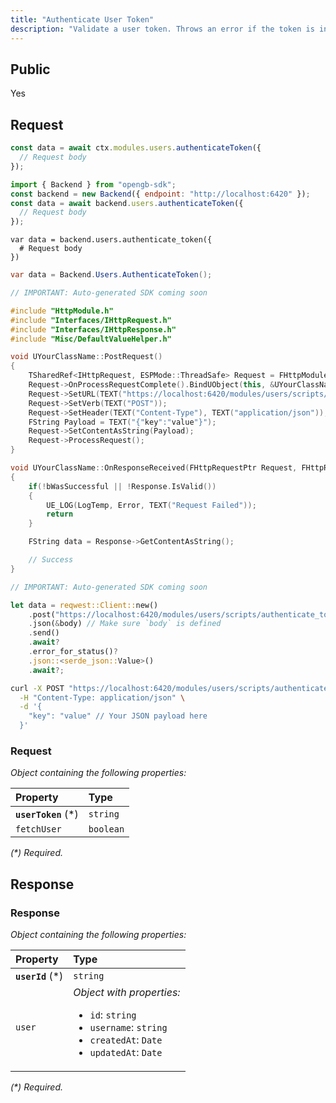 ```yaml
---
title: "Authenticate User Token"
description: "Validate a user token. Throws an error if the token is invalid."
---
```


## Public

Yes

## Request


<RequestExample>

```typescript OpenGB Script
const data = await ctx.modules.users.authenticateToken({
  // Request body
});
```


```javascript JavaScript
import { Backend } from "opengb-sdk";
const backend = new Backend({ endpoint: "http://localhost:6420" });
const data = await backend.users.authenticateToken({
  // Request body
});
```

```gdscript Godot
var data = backend.users.authenticate_token({
  # Request body
})
```

```csharp Unity
var data = Backend.Users.AuthenticateToken();
```

```cpp Unreal Engine
// IMPORTANT: Auto-generated SDK coming soon

#include "HttpModule.h"
#include "Interfaces/IHttpRequest.h"
#include "Interfaces/IHttpResponse.h"
#include "Misc/DefaultValueHelper.h"

void UYourClassName::PostRequest()
{
    TSharedRef<IHttpRequest, ESPMode::ThreadSafe> Request = FHttpModule::Get().CreateRequest();
    Request->OnProcessRequestComplete().BindUObject(this, &UYourClassName::OnResponseReceived);
    Request->SetURL(TEXT("https://localhost:6420/modules/users/scripts/authenticate_token/call"));
    Request->SetVerb(TEXT("POST"));
    Request->SetHeader(TEXT("Content-Type"), TEXT("application/json"));
    FString Payload = TEXT("{"key":"value"}");
    Request->SetContentAsString(Payload);
    Request->ProcessRequest();
}

void UYourClassName::OnResponseReceived(FHttpRequestPtr Request, FHttpResponsePtr Response, bool bWasSuccessful)
{
    if(!bWasSuccessful || !Response.IsValid())
    {
        UE_LOG(LogTemp, Error, TEXT("Request Failed"));
        return
    }

    FString data = Response->GetContentAsString();

    // Success
}
```

```rust Rust
// IMPORTANT: Auto-generated SDK coming soon

let data = reqwest::Client::new()
    .post("https://localhost:6420/modules/users/scripts/authenticate_token/call")
    .json(&body) // Make sure `body` is defined
    .send()
    .await?
    .error_for_status()?
    .json::<serde_json::Value>()
    .await?;
```

```bash curl
curl -X POST "https://localhost:6420/modules/users/scripts/authenticate_token/call" \
  -H "Content-Type: application/json" \
  -d '{
    "key": "value" // Your JSON payload here
  }'
```

</RequestExample>




### Request

_Object containing the following properties:_

| Property             | Type      |
| :------------------- | :-------- |
| **`userToken`** (\*) | `string`  |
| `fetchUser`          | `boolean` |

_(\*) Required._


## Response



### Response

_Object containing the following properties:_

| Property          | Type                                                                                                                                           |
| :---------------- | :--------------------------------------------------------------------------------------------------------------------------------------------- |
| **`userId`** (\*) | `string`                                                                                                                                       |
| `user`            | _Object with properties:_<ul><li>`id`: `string`</li><li>`username`: `string`</li><li>`createdAt`: `Date`</li><li>`updatedAt`: `Date`</li></ul> |

_(\*) Required._


